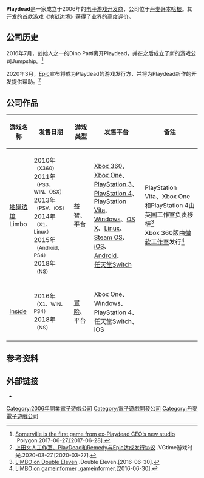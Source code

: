 {{Infobox company
| name             = Playdead
| type             = 私人公司
| genre            = 
| logo             = [[File:Playdead_logo.png|250px]]
| foundation       = 2006
| founder          = Arnt Jensen，Dino Patti
| location_city    = [[哥本哈根|哥本哈根]]
| location_country = [[丹麦|丹麦]]
| location         = 
| locations        = 
| area_served      = 
| key_people       = 
| industry         = [[电子游戏产业|电子游戏]]
| products         = 《[[地狱边境|地狱边境]]》，《[[Inside_(電子遊戲)|Inside]]》
| services         = 电子游戏开发
| num_employees    = 25
| parent           = 
| homepage         = [http://playdead.com/ Official site]
}}
'''Playdead'''是一家成立于2006年的[[电子游戏开发商|电子游戏开发商]]，公司位于[[丹麦|丹麦]][[哥本哈根|哥本哈根]]。其开发的首款游戏《[[地狱边境|地狱边境]]》获得了业界的高度评价。

== 公司历史 ==
2016年7月，创始人之一的Dino Patti离开Playdead，并在之后成立了新的游戏公司Jumpship。<ref>[https://www.polygon.com/2017/6/27/15879648/somerville-jumpship-chris-olsen-dino-patti Somerville is the first game from ex-Playdead CEO’s new studio] {{Wayback|url=https://www.polygon.com/2017/6/27/15879648/somerville-jumpship-chris-olsen-dino-patti |date=20170627213220 }}.Polygon.2017-06-27.[2017-06-28].</ref>

{{fact|曾经凭借《地狱边境》和《Inside》这两款超好评2D冒险游戏，而获得外界普遍关注的丹麦游戏开发商Playdead，近期在接受当地媒体采访时透露了工作室未来新作的相关消息。在相关采访中，Playdead创始人兼游戏开发总监Arnt Jensen透露，新作的规模将比前两作都要大，场景也将更加开放，并且是一款第三人称游戏。“我已经厌倦了2D游戏的局限性。过去几年，这一直是我们经历的困扰。因此，在不知道如何应对更加广阔的场景时，我们就冒险采用这种3D方式，”Arnt Jensen在采访中表示。同时对于新作，其也表示新作在表现风格上依然和之前《地狱边境》和《Inside》较为阴郁的风格类似。“我们也确保这个新项目能让玩家想起我们之前的游戏。”Arnt Jensen说道。}}

2020年3月，[[Epic_Games|Epic]]宣布将成为Playdead的游戏发行方，并将为Playdead新作的开发提供帮助。<ref>[http://www.vgtime.com/topic/1081782.jhtml 上田文人工作室、PlayDead和Remedy与Epic达成发行协议] {{Wayback|url=http://www.vgtime.com/topic/1081782.jhtml |date=20200327103806 }}.VGtime游戏时光.2020-03-27.[2020-03-27].</ref>

== 公司作品 ==
{| class="wikitable" border="1" style="width: 100%;"
|-
! 游戏名称
! 发售日期
! 游戏类型
! 发售平台
! 备注
|-
| [[地狱边境|地狱边境]]<br/>Limbo
| 2010年<small>（X360）</small><br />2011年<small>（PS3、WIN、OSX）</small><br />2013年<small>（PSV、iOS）</small><br />2014年<small>（X1、Linux）</small><br />2015年<small>（Android、PS4）</small><br />2018年<small>（NS）</small>
| [[益智游戏|益智]]、[[平台游戏|平台]]
| [[Xbox_360|Xbox 360]]、[[Xbox_One|Xbox One]]、<br />[[PlayStation_3|PlayStation 3]]、[[PlayStation_4|PlayStation 4]]、[[PlayStation_Vita|PlayStation Vita]]、<br />[[Windows|Windows]]、[[OS_X|OS X]]、[[Linux|Linux]]、<br />[[Steam_OS|Steam OS]]、[[iOS|iOS]]、[[Android|Android]]、<br />[[任天堂Switch|任天堂Switch]]
| PlayStation Vita、Xbox One和PlayStation 4由英国工作室{{le|Double Eleven|Double Eleven}}负责移植<ref>[https://www.double11.com/game/limbo/ LIMBO on Double Eleven] {{Wayback|url=https://www.double11.com/game/limbo/ |date=20160729132602 }}.Double Eleven.[2016-06-30].</ref><br/>Xbox 360版由[[微软工作室|微软工作室]]发行<ref>[https://www.gameinformer.com/games/limbo/b/xbox360/default.aspx LIMBO on gameinformer] {{Wayback|url=https://www.gameinformer.com/games/limbo/b/xbox360/default.aspx |date=20160530071100 }}.gameinformer.[2016-06-30].</ref>
|-
| [[Inside_(游戏)|Inside]]
| 2016年<small>（X1、WIN、PS4）</small><br />2018年<small>（NS）</small>
| [[冒险游戏|冒险]]、平台
| Xbox One、Windows、PlayStation 4、<br>任天堂Switch、iOS
| 
|}

== 参考资料 ==
{{reflist}}

== 外部链接 ==
* {{Official|http://playdead.com/}}

[[Category:2006年開業電子遊戲公司|Category:2006年開業電子遊戲公司]]
[[Category:電子遊戲開發公司|Category:電子遊戲開發公司]]
[[Category:丹麥電子遊戲公司|Category:丹麥電子遊戲公司]]